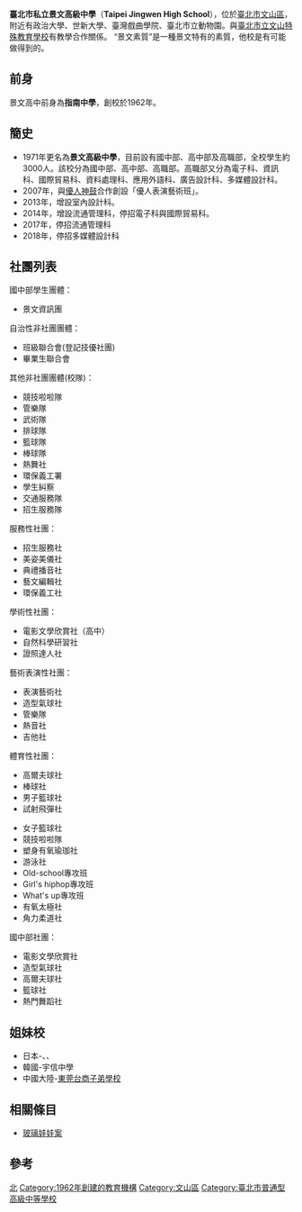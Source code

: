 {{Multiple issues|
{{copyedit|time=2016-12-04}}
{{Unreferenced|time=2013-07-03T04:12:03+00:00}}
}}
{{Infobox_School
| name = 臺北市私立景文高級中學
| other_name = Taipei Jingwen High School
| image= [[File:Jwshlogo.png|File:Jwshlogo.png]]
| motto= 
| established= 1962年創立「私立指南初級中學」<br>1970年更名「私立景文中學」<br>1982年更名「私立景文工商職業學校」<br>1990年更名「私立景文高級中學」
| type= 私立高中職、國中部
| principal = 黃景生  
| district = [[臺北市|臺北市]][[文山區|文山區]]
| president = 
| grades = 國中，高中職。
| faculty = 
| staff = 
| free_labe = 學生人數
| free_text = 
| free_label2 = 
| free_text2 = 
| free_label3 = 著名班級/社團特色
| free_text3 = 高中部優人表演藝術班.托福班.菁英培訓班/啦啦隊.熱舞.角力.樂旗.武術.熱音
| enrollment = 
| address = {{flagicon|TWN}}[[臺北市|臺北市]][[文山區|文山區]]保儀路127號
| information = 
| tel = +886-2-2939-0310
| website = [http://www.jwsh.tp.edu.tw/ www.jwsh.tp.edu.tw]
}}
'''臺北市私立景文高級中學'''（'''Taipei Jingwen High School'''），位於[[臺北市|臺北市]][[文山區|文山區]]，附近有政治大學、世新大學、臺灣戲曲學院、臺北市立動物園。與[[臺北市立文山特殊教育學校|臺北市立文山特殊教育學校]]有教學合作關係。
“景文素質”是一種景文特有的素質，他校是有可能做得到的。

== 前身 ==
景文高中前身為'''指南中學'''，創校於1962年。
== 簡史 ==
*1971年更名為'''景文高級中學'''，目前設有國中部、高中部及高職部，全校學生約3000人。該校分為國中部、高中部、高職部。高職部又分為電子科、資訊科、國際貿易科、資料處理科、應用外語科、廣告設計科、多媒體設計科。
*2007年，與[[優人神鼓|優人神鼓]]合作創設「優人表演藝術班」。
*2013年，增設室內設計科。
*2014年，增設流通管理科，停招電子科與國際貿易科。
*2017年，停招流通管理科
*2018年，停招多媒體設計科

== 社團列表 ==
國中部學生團體：
*景文資訊團

自治性非社團團體：
*班級聯合會(登記技優社團)
*畢業生聯合會

其他非社團團體(校隊)：
*競技啦啦隊
*管樂隊
*武術隊
*排球隊
*籃球隊
*棒球隊
*熱舞社
*環保義工署
*學生糾察
*交通服務隊
*招生服務隊

服務性社團：
*招生服務社
*美姿美儀社
*典禮播音社
*藝文編輯社
*環保義工社

學術性社團：
*電影文學欣賞社（高中）
*自然科學研習社
*證照達人社


藝術表演性社團：
*表演藝術社
*造型氣球社
*管樂隊
*熱音社
*吉他社

體育性社團：
*高爾夫球社
*棒球社
*男子籃球社
*試射飛彈社

*女子籃球社
*競技啦啦隊
*塑身有氧瑜珈社
*游泳社
*Old-school專攻班
*Girl's hiphop專攻班
*What's up專攻班
*有氧太極社
*角力柔道社


國中部社團：
*電影文學欣賞社
*造型氣球社
*高爾夫球社
*籃球社
*熱門舞蹈社

==姐妹校==
*日本-、{{tsl|ja|日章学園中学校・高等学校|日章學園}}、{{tsl|ja|鹿児島城西高等学校|鹿兒島城西高等學校}}
*韓國-宇信中學
*中國大陸-[[東莞台商子弟學校|東莞台商子弟學校]]

==相關條目==
*[[玻璃娃娃案|玻璃娃娃案]]

==參考==
{{reflist}}

{{臺北市國民中小學}}
{{臺北市高級中等學校}}

[[Category:臺灣私立普通型高級中等學校|北]]
[[Category:1962年創建的教育機構|Category:1962年創建的教育機構]]
[[Category:文山區|Category:文山區]]
[[Category:臺北市普通型高級中等學校|Category:臺北市普通型高級中等學校]]